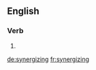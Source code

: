 ==English==

===Verb===
{{head|en}}

# {{present participle of|synergize}}

[[de:synergizing]]
[[fr:synergizing]]
